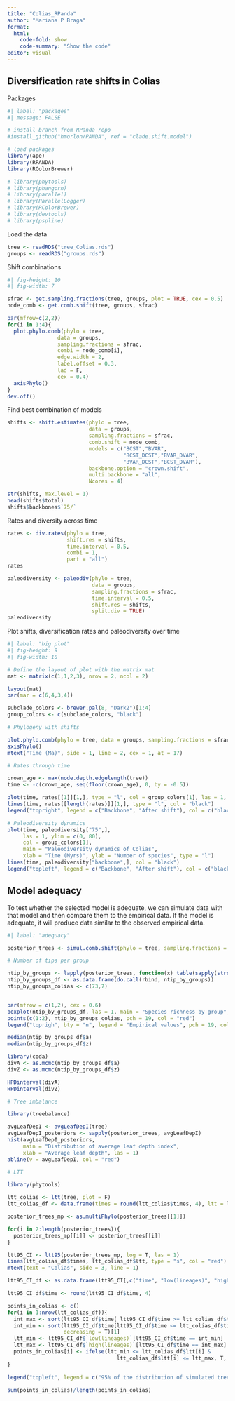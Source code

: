 ```yaml
---
title: "Colias_RPanda"
author: "Mariana P Braga"
format: 
  html:
    code-fold: show
    code-summary: "Show the code"
editor: visual
---
```


## Diversification rate shifts in Colias

Packages

```r
#| label: "packages"
#| message: FALSE

# install branch from RPanda repo
#install_github("hmorlon/PANDA", ref = "clade.shift.model")

# load packages
library(ape)
library(RPANDA)
library(RColorBrewer)

# library(phytools)
# library(phangorn)
# library(parallel)
# library(ParallelLogger)
# library(RColorBrewer)
# library(devtools)
# library(pspline)

```

Load the data

```r

tree <- readRDS("tree_Colias.rds") 
groups <- readRDS("groups.rds")

```

Shift combinations

```r
#| fig-height: 10
#| fig-width: 7

sfrac <- get.sampling.fractions(tree, groups, plot = TRUE, cex = 0.5)
node_comb <- get.comb.shift(tree, groups, sfrac)

par(mfrow=c(2,2))
for(i in 1:4){
  plot.phylo.comb(phylo = tree, 
                data = groups, 
                sampling.fractions = sfrac, 
                combi = node_comb[i], 
                edge.width = 2, 
                label.offset = 0.3, 
                lad = F, 
                cex = 0.4)
  axisPhylo()
}
dev.off()
```

Find best combination of models

```r
shifts <- shift.estimates(phylo = tree,
                          data = groups,
                          sampling.fractions = sfrac,
                          comb.shift = node_comb,
                          models = c("BCST","BVAR",
                                     "BCST_DCST","BVAR_DVAR",
                                     "BVAR_DCST","BCST_DVAR"),
                          backbone.option = "crown.shift",
                          multi.backbone = "all",
                          Ncores = 4)

str(shifts, max.level = 1)
head(shifts$total)
shifts$backbones$`75/`

```

Rates and diversity across time

```r
rates <- div.rates(phylo = tree,
                   shift.res = shifts,
                   time.interval = 0.5,
                   combi = 1, 
                   part = "all")
rates

paleodiversity <- paleodiv(phylo = tree,
                           data = groups,
                           sampling.fractions = sfrac,
                           time.interval = 0.5,
                           shift.res = shifts,
                           split.div = TRUE)
paleodiversity
```

Plot shifts, diversification rates and paleodiversity over time

```r
#| label: "big plot"
#| fig-height: 9
#| fig-width: 10

# Define the layout of plot with the matrix mat 
mat <- matrix(c(1,1,2,3), nrow = 2, ncol = 2)

layout(mat) 
par(mar = c(6,4,3,4)) 

subclade_colors <- brewer.pal(8, "Dark2")[1:4] 
group_colors <- c(subclade_colors, "black")

# Phylogeny with shifts 

plot.phylo.comb(phylo = tree, data = groups, sampling.fractions = sfrac, shift.res = shifts, combi = 1, label.offset = 0.1, cex = 0.7, lad = F) 
axisPhylo() 
mtext("Time (Ma)", side = 1, line = 2, cex = 1, at = 17)

# Rates through time 

crown_age <- max(node.depth.edgelength(tree))
time <- -c(crown_age, seq(floor(crown_age), 0, by = -0.5))

plot(time, rates[[1]][1,], type = "l", col = group_colors[1], las = 1, xlab = "Time (Myrs)", ylab = "Rates (Events/ Lineages / Myr)", main = "Diversification rates")
lines(time, rates[[length(rates)]][1,], type = "l", col = "black") 
legend("topright", legend = c("Backbone", "After shift"), col = c("black", group_colors[1]), lty = 1)

# Paleodiversity dynamics 
plot(time, paleodiversity["75",],
     las = 1, ylim = c(0, 80),
     col = group_colors[1],
     main = "Paleodiversity dynamics of Colias",
     xlab = "Time (Myrs)", ylab = "Number of species", type = "l") 
lines(time, paleodiversity["backbone",], col = "black")
legend("topleft", legend = c("Backbone", "After shift"), col = c("black", group_colors[1]), lty = 1)
```


## Model adequacy

To test whether the selected model is adequate, we can simulate data with that model and then compare them to the empirical data. If the model is adequate, it will produce data similar to the observed empirical data.

```r
#| label: "adequacy"

posterior_trees <- simul.comb.shift(phylo = tree, sampling.fractions = sfrac, shift.res = shifts)

# Number of tips per group

ntip_by_groups <- lapply(posterior_trees, function(x) table(sapply(strsplit(x$tip.label, split = ""), "[[", 1))) 
ntip_by_groups_df <- as.data.frame(do.call(rbind, ntip_by_groups)) 
ntip_by_groups_colias <- c(73,7)


par(mfrow = c(1,2), cex = 0.6) 
boxplot(ntip_by_groups_df, las = 1, main = "Species richness by group", ylab = "Number of species", xlab = "Groups") 
points(c(1:2), ntip_by_groups_colias, pch = 19, col = "red") 
legend("toprigh", bty = "n", legend = "Empirical values", pch = 19, col = "red", cex = 1)

median(ntip_by_groups_df$a)
median(ntip_by_groups_df$z)

library(coda)
divA <- as.mcmc(ntip_by_groups_df$a)
divZ <- as.mcmc(ntip_by_groups_df$z)

HPDinterval(divA)
HPDinterval(divZ)

# Tree imbalance

library(treebalance)

avgLeafDepI <- avgLeafDepI(tree) 
avgLeafDepI_posteriors <- sapply(posterior_trees, avgLeafDepI) 
hist(avgLeafDepI_posteriors, 
     main = "Distribution of average leaf depth index",
     xlab = "Average leaf depth", las = 1) 
abline(v = avgLeafDepI, col = "red")

```

```r
# LTT 

library(phytools)

ltt_colias <- ltt(tree, plot = F) 
ltt_colias_df <- data.frame(times = round(ltt_colias$times, 4), ltt = ltt_colias$ltt)

posterior_trees_mp <- as.multiPhylo(posterior_trees[[1]]) 

for(i in 2:length(posterior_trees)){ 
  posterior_trees_mp[[i]] <- posterior_trees[[i]] 
} 

ltt95_CI <- ltt95(posterior_trees_mp, log = T, las = 1) 
lines(ltt_colias_df$times, ltt_colias_df$ltt, type = "s", col = "red") 
mtext(text = "Colias", side = 3, line = 1)

ltt95_CI_df <- as.data.frame(ltt95_CI[,c("time", "low(lineages)", "high(lineages)")])

ltt95_CI_df$time <- round(ltt95_CI_df$time, 4)

points_in_colias <- c() 
for(i in 1:nrow(ltt_colias_df)){
  int_max <- sort(ltt95_CI_df$time[ ltt95_CI_df$time >= ltt_colias_df$times[i]][1]) 
  int_min <- sort(ltt95_CI_df$time[ltt95_CI_df$time <= ltt_colias_df$times[i]],
                  decreasing = T)[1] 
  ltt_min <- ltt95_CI_df$`low(lineages)`[ltt95_CI_df$time == int_min] 
  ltt_max <- ltt95_CI_df$`high(lineages)`[ltt95_CI_df$time == int_max]
  points_in_colias[i] <- ifelse(ltt_min <= ltt_colias_df$ltt[i] & 
                                   ltt_colias_df$ltt[i] <= ltt_max, T, F)
} 

legend("topleft", legend = c("95% of the distribution of simulated trees around the median", "Median of simulated trees", "Empirical data"), lty = c(3,1,1), lwd = c(1,2,1), col = c("black","black","red"), bty = "n", cex = 0.8)

sum(points_in_colias)/length(points_in_colias)
```

